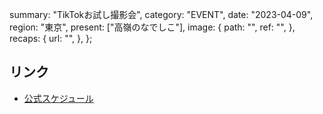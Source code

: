   summary: "TikTokお試し撮影会",
  category: "EVENT",
  date: "2023-04-09",
  region: "東京",
  present: ["高嶺のなでしこ"],
  image: {
    path: "",
    ref: "",
  },
  recaps: {
    url: "",
  },
};

## リンク

- [公式スケジュール](https://takanenonadeshiko.jp/?p=916)
